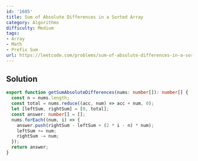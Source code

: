 ```yaml
---
id: '1685'
title: Sum of Absolute Differences in a Sorted Array
category: Algorithms
difficulty: Medium
tags:
- Array
- Math
- Prefix Sum
url: https://leetcode.com/problems/sum-of-absolute-differences-in-a-sorted-array
---
```


## Solution

```typescript filename="solution.ts" copy
export function getSumAbsoluteDifferences(nums: number[]): number[] {
  const n = nums.length;
  const total = nums.reduce((acc, num) => acc + num, 0);
  let [leftSum, rightSum] = [0, total];
  const answer: number[] = [];
  nums.forEach((num, i) => {
    answer.push(rightSum - leftSum + (2 * i - n) * num);
    leftSum += num;
    rightSum -= num;
  });
  return answer;
}
```

